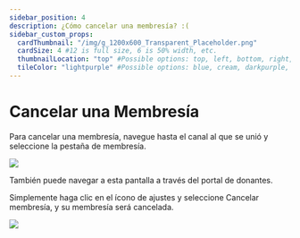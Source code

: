 ```yaml
---
sidebar_position: 4
description: ¿Cómo cancelar una membresía? :(
sidebar_custom_props:
  cardThumbnail: "/img/g_1200x600_Transparent_Placeholder.png"
  cardSize: 4 #12 is full size, 6 is 50% width, etc.
  thumbnailLocation: "top" #Possible options: top, left, bottom, right, none
  tileColor: "lightpurple" #Possible options: blue, cream, darkpurple, lightpurple, mauve, orange, pink, none
---
```


# Cancelar una Membresía

Para cancelar una membresía, navegue hasta el canal al que se unió y seleccione la pestaña de membresía.

![](https://i.imgur.com/vjnKkRD.png)

También puede navegar a esta pantalla a través del portal de donantes.

Simplemente haga clic en el ícono de ajustes y seleccione Cancelar membresía, y su membresía será cancelada.

![](https://i.imgur.com/0pZGd6T.png)

